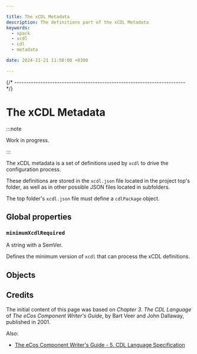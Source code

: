 ```yaml
---

title: The xCDL Metadata
description: The definitions part of the xCDL Metadata
keywords:
  - xpack
  - xcdl
  - cdl
  - metadata

date: 2024-11-21 11:58:00 +0300

---
```



{/* ------------------------------------------------------------------------ */}

# The xCDL Metadata

:::note

Work in progress.

:::

The xCDL metadata is a set of definitions used by `xcdl` to drive the
configuration process.

These definitions are stored in the `xcdl.json` file located in the project
top's folder, as well as in other possible JSON files located in subfolders.

The top folder's `xcdl.json` file must define a `cdlPackage` object.

## Global properties

### `minimumXcdlRequired`

A string with a SemVer.

Defines the minimum version of `xcdl` that can process the xCDL definitions.

## Objects

<Objects />

## Credits

The initial content of this page was based on *Chapter 3. The CDL Language* of *The eCos Component Writer's Guide*, by Bart Veer and John Dallaway, published in 2001.

Also:

- [The eCos Component Writer's Guide - 5. CDL Language Specification](https://ecos.sourceware.org/docs-latest/cdl-guide/reference.html)

